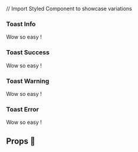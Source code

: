 
// Import Styled Component to showcase variations


<Meta title="Molecules/Toast" component={ToastVanilla} />

### Toast Info
<Preview>
  <Story name="Toast Info">
   <Toast variation="info" {...defaultToast}>
     <Icon title="information icon" fill="#fff">
        <IconInfo />
      </Icon>
      <Para>Wow so easy !</Para>
    </Toast>
  </Story>
</Preview>

### Toast Success
<Preview>
  <Story name="Toast Success">
 <Toast variation="success" {...defaultToast}> <Icon title="success icon" fill="#fff">
        <IconSuccess />
      </Icon>
      <Para>Wow so easy !</Para>
    </Toast>
  </Story>
</Preview>


### Toast Warning
<Preview>
  <Story name="Toast Warning">
  <Toast variation="warning" {...defaultToast}>
      <Icon title="warning icon" fill="#fff">
        <IconWarn />
      </Icon>
      <Para>Wow so easy !</Para>
    </Toast>
  </Story>
</Preview>

### Toast Error
<Preview>
  <Story name="Toast Error">
 <Toast variation="error" {...defaultToast}>
      <Icon title="error icon" fill="#fff">
        <IconError />
      </Icon>
      <Para>Wow so easy !</Para>
    </Toast>
  </Story>
</Preview>



## Props 🔧

<Props of={ToastVanilla} />

